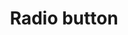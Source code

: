 ---
title: 'Radio button'
type: 'component'
github: 'https://github.com/contentful/forma-36/tree/master/packages/forma-36-react-components/src/components/RadioButton'
storybook: 'https://f36-storybook.contentful.com/?path=/story/components-radiobutton--default'
---